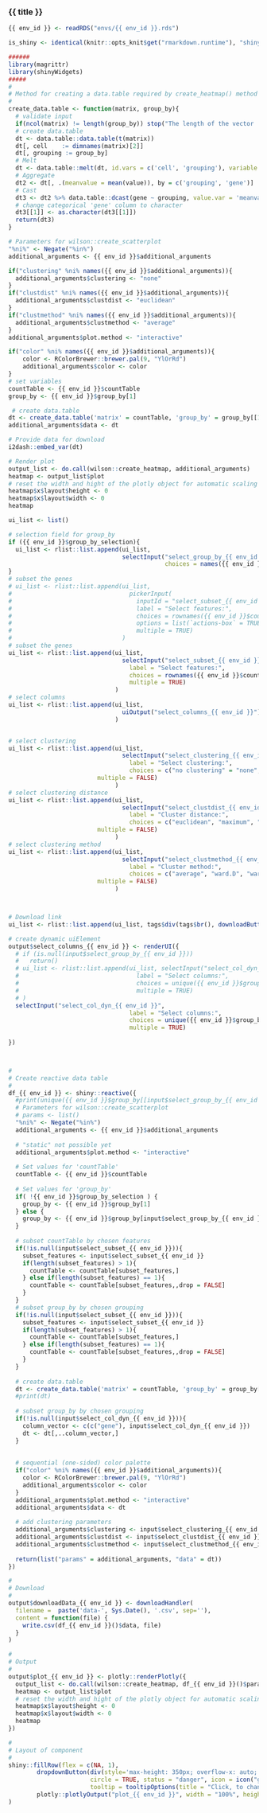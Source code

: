 
### {{ title }}

<!-- Component created on {{ date }} -->

```r
{{ env_id }} <- readRDS("envs/{{ env_id }}.rds")

is_shiny <- identical(knitr::opts_knit$get("rmarkdown.runtime"), "shiny")
```

```r
######
library(magrittr)
library(shinyWidgets)
#####
#
# Method for creating a data.table required by create_heatmap() method from wilson.
#
create_data.table <- function(matrix, group_by){
  # validate input
  if(ncol(matrix) != length(group_by)) stop("The length of the vector 'group_by' should be of the same length as the column number of 'matrix'.")
  # create data.table
  dt <- data.table::data.table(t(matrix))
  dt[, cell    := dimnames(matrix)[2]]
  dt[, grouping := group_by]
  # Melt
  dt <- data.table::melt(dt, id.vars = c('cell', 'grouping'), variable.name='gene')
  # Aggregate
  dt2 <- dt[, .(meanvalue = mean(value)), by = c('grouping', 'gene')]
  # Cast
  dt3 <- dt2 %>% data.table::dcast(gene ~ grouping, value.var = 'meanvalue')
  # change categorical 'gene' column to character
  dt3[[1]] <- as.character(dt3[[1]])
  return(dt3)
}
```


```r
# Parameters for wilson::create_scatterplot
"%ni%" <- Negate("%in%")
additional_arguments <- {{ env_id }}$additional_arguments

if("clustering" %ni% names({{ env_id }}$additional_arguments)){
  additional_arguments$clustering <- "none"
}
if("clustdist" %ni% names({{ env_id }}$additional_arguments)){
  additional_arguments$clustdist <- "euclidean"
}
if("clustmethod" %ni% names({{ env_id }}$additional_arguments)){
  additional_arguments$clustmethod <- "average"
}
additional_arguments$plot.method <- "interactive"

if("color" %ni% names({{ env_id }}$additional_arguments)){
    color <- RColorBrewer::brewer.pal(9, "YlOrRd")
    additional_arguments$color <- color
}
# set variables
countTable <- {{ env_id }}$countTable
group_by <- {{ env_id }}$group_by[1]

 # create data.table
dt <- create_data.table('matrix' = countTable, 'group_by' = group_by[[1]])
additional_arguments$data <- dt

# Provide data for download
i2dash::embed_var(dt)

# Render plot
output_list <- do.call(wilson::create_heatmap, additional_arguments)
heatmap <- output_list$plot
# reset the width and hight of the plotly object for automatic scaling
heatmap$x$layout$height <- 0
heatmap$x$layout$width <- 0
heatmap
```

```r
ui_list <- list()

# selection field for group_by
if ({{ env_id }}$group_by_selection){
  ui_list <- rlist::list.append(ui_list,
                                selectInput("select_group_by_{{ env_id }}", label = "Select grouping:",
                                            choices = names({{ env_id }}$group_by)))
}
# subset the genes
# ui_list <- rlist::list.append(ui_list,
#                                 pickerInput(
#                                   inputId = "select_subset_{{ env_id }}",
#                                   label = "Select features:",
#                                   choices = rownames({{ env_id }}$countTable),
#                                   options = list(`actions-box` = TRUE), 
#                                   multiple = TRUE)
#                               )
# subset the genes
ui_list <- rlist::list.append(ui_list,
                                selectInput("select_subset_{{ env_id }}",
                                  label = "Select features:",
                                  choices = rownames({{ env_id }}$countTable),
                                  multiple = TRUE)
                              )
# select columns
ui_list <- rlist::list.append(ui_list,
                                uiOutput("select_columns_{{ env_id }}")
                              )


# select clustering
ui_list <- rlist::list.append(ui_list,
                                selectInput("select_clustering_{{ env_id }}",
                                  label = "Select clustering:",
                                  choices = c("no clustering" = "none", "columns and rows" = "both", "only columns" = "column", "only rows" = "row"),
                         multiple = FALSE)
                              )
# select clustering distance
ui_list <- rlist::list.append(ui_list,
                                selectInput("select_clustdist_{{ env_id }}",
                                  label = "Cluster distance:",
                                  choices = c("euclidean", "maximum", "manhattan", "canberra", "binary", "minkowski", "pearson", "spearman", "kendall"),
                         multiple = FALSE)
                              )
# select clustering method
ui_list <- rlist::list.append(ui_list,
                                selectInput("select_clustmethod_{{ env_id }}",
                                  label = "Cluster method:",
                                  choices = c("average", "ward.D", "ward.D2", "single", "complete", "mcquitty"),
                         multiple = FALSE)
                              )



# Download link
ui_list <- rlist::list.append(ui_list, tags$div(tags$br(), downloadButton('downloadData_{{ env_id }}', 'Download data')))

# create dynamic uiElement
output$select_columns_{{ env_id }} <- renderUI({
  # if (is.null(input$select_group_by_{{ env_id }}))
  #   return()
  # ui_list <- rlist::list.append(ui_list, selectInput("select_col_dyn_{{ env_id }}",
  #                                 label = "Select columns:",
  #                                 choices = unique({{ env_id }}$group_by[[input$select_group_by_{{ env_id }}]]),
  #                                 multiple = TRUE)
  # )
  selectInput("select_col_dyn_{{ env_id }}",
                                  label = "Select columns:",
                                  choices = unique({{ env_id }}$group_by[[input$select_group_by_{{ env_id }}]]),
                                  multiple = TRUE)
  
})



#
# Create reactive data table
#
df_{{ env_id }} <- shiny::reactive({
  #print(unique({{ env_id }}$group_by[[input$select_group_by_{{ env_id }}]]))
  # Parameters for wilson::create_scatterplot
  # params <- list()
  "%ni%" <- Negate("%in%")
  additional_arguments <- {{ env_id }}$additional_arguments
  
  # "static" not possible yet
  additional_arguments$plot.method <- "interactive"
  
  # Set values for 'countTable'
  countTable <- {{ env_id }}$countTable
  
  # Set values for 'group_by'
  if( !{{ env_id }}$group_by_selection ) {
    group_by <- {{ env_id }}$group_by[1]
  } else {
    group_by <- {{ env_id }}$group_by[input$select_group_by_{{ env_id }}]
  }
  
  # subset countTable by chosen features
  if(!is.null(input$select_subset_{{ env_id }})){
    subset_features <- input$select_subset_{{ env_id }}
    if(length(subset_features) > 1){
      countTable <- countTable[subset_features,]
    } else if(length(subset_features) == 1){
      countTable <- countTable[subset_features,,drop = FALSE]
    }
  }
  # subset group_by by chosen grouping
  if(!is.null(input$select_subset_{{ env_id }})){
    subset_features <- input$select_subset_{{ env_id }}
    if(length(subset_features) > 1){
      countTable <- countTable[subset_features,]
    } else if(length(subset_features) == 1){
      countTable <- countTable[subset_features,,drop = FALSE]
    }
  }
  
  # create data.table
  dt <- create_data.table('matrix' = countTable, 'group_by' = group_by[[1]])
  #print(dt)
  
  # subset group_by by chosen grouping
  if(!is.null(input$select_col_dyn_{{ env_id }})){
    column_vector <- c(c("gene"), input$select_col_dyn_{{ env_id }})
    dt <- dt[,..column_vector,]
  }
  
  
  # sequential (one-sided) color palette
  if("color" %ni% names({{ env_id }}$additional_arguments)){
    color <- RColorBrewer::brewer.pal(9, "YlOrRd")
    additional_arguments$color <- color
  }
  additional_arguments$plot.method <- "interactive"
  additional_arguments$data <- dt
  
  # add clustering parameters
  additional_arguments$clustering <- input$select_clustering_{{ env_id }}
  additional_arguments$clustdist <- input$select_clustdist_{{ env_id }}
  additional_arguments$clustmethod <- input$select_clustmethod_{{ env_id }}
  
  return(list("params" = additional_arguments, "data" = dt))
})

#
# Download
#
output$downloadData_{{ env_id }} <- downloadHandler(
  filename =  paste('data-', Sys.Date(), '.csv', sep=''),
  content = function(file) {
    write.csv(df_{{ env_id }}()$data, file)
  }
)

#
# Output
#
output$plot_{{ env_id }} <- plotly::renderPlotly({
  output_list <- do.call(wilson::create_heatmap, df_{{ env_id }}()$params)
  heatmap <- output_list$plot
  # reset the width and hight of the plotly object for automatic scaling
  heatmap$x$layout$height <- 0
  heatmap$x$layout$width <- 0
  heatmap
})

#
# Layout of component
#
shiny::fillRow(flex = c(NA, 1),
        dropdownButton(div(style='max-height: 350px; overflow-x: auto;',do.call(shiny::inputPanel, ui_list)),
                       circle = TRUE, status = "danger", icon = icon("gear"), width = "300px",
                       tooltip = tooltipOptions(title = "Click, to change plot settings:")),
        plotly::plotlyOutput("plot_{{ env_id }}", width = "100%", height = "400px")
)
```
